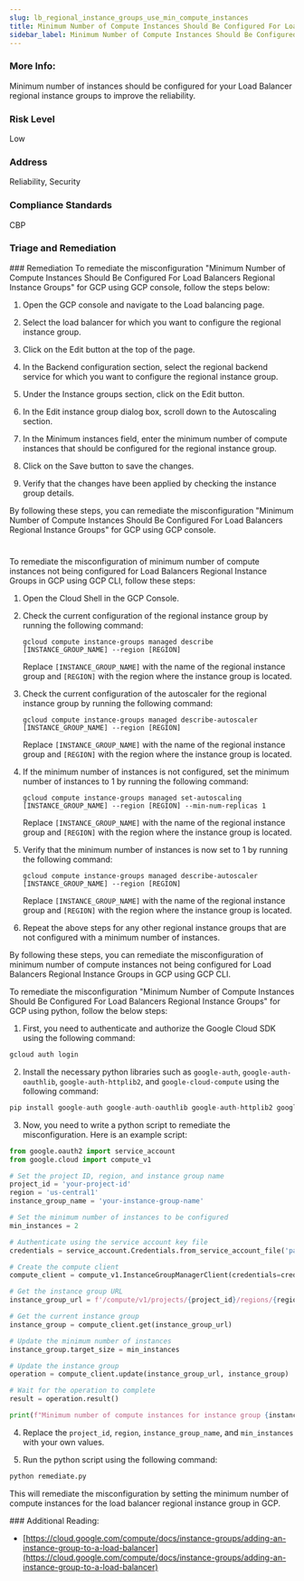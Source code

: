 ```yaml
---
slug: lb_regional_instance_groups_use_min_compute_instances
title: Minimum Number of Compute Instances Should Be Configured For Load Balancers Regional Instance Groups
sidebar_label: Minimum Number of Compute Instances Should Be Configured For Load Balancers Regional Instance Groups
---
```


### More Info:

Minimum number of instances should be configured for your Load Balancer regional instance groups to improve the reliability.

### Risk Level

Low

### Address

Reliability, Security

### Compliance Standards

CBP


### Triage and Remediation
<Tabs>
<Tab title='Remediation'>
### Remediation

<AccordionGroup>
<Accordion title='Using Console' defaultOpen='true'>
To remediate the misconfiguration "Minimum Number of Compute Instances Should Be Configured For Load Balancers Regional Instance Groups" for GCP using GCP console, follow the steps below:

1. Open the GCP console and navigate to the Load balancing page.

2. Select the load balancer for which you want to configure the regional instance group.

3. Click on the Edit button at the top of the page.

4. In the Backend configuration section, select the regional backend service for which you want to configure the regional instance group.

5. Under the Instance groups section, click on the Edit button.

6. In the Edit instance group dialog box, scroll down to the Autoscaling section.

7. In the Minimum instances field, enter the minimum number of compute instances that should be configured for the regional instance group.

8. Click on the Save button to save the changes.

9. Verify that the changes have been applied by checking the instance group details.

By following these steps, you can remediate the misconfiguration "Minimum Number of Compute Instances Should Be Configured For Load Balancers Regional Instance Groups" for GCP using GCP console.

#
</Accordion>

<Accordion title='Using CLI'>
To remediate the misconfiguration of minimum number of compute instances not being configured for Load Balancers Regional Instance Groups in GCP using GCP CLI, follow these steps:

1. Open the Cloud Shell in the GCP Console.

2. Check the current configuration of the regional instance group by running the following command:

   ```
   gcloud compute instance-groups managed describe [INSTANCE_GROUP_NAME] --region [REGION]
   ```

   Replace `[INSTANCE_GROUP_NAME]` with the name of the regional instance group and `[REGION]` with the region where the instance group is located.

3. Check the current configuration of the autoscaler for the regional instance group by running the following command:

   ```
   gcloud compute instance-groups managed describe-autoscaler [INSTANCE_GROUP_NAME] --region [REGION]
   ```

   Replace `[INSTANCE_GROUP_NAME]` with the name of the regional instance group and `[REGION]` with the region where the instance group is located.

4. If the minimum number of instances is not configured, set the minimum number of instances to 1 by running the following command:

   ```
   gcloud compute instance-groups managed set-autoscaling [INSTANCE_GROUP_NAME] --region [REGION] --min-num-replicas 1
   ```

   Replace `[INSTANCE_GROUP_NAME]` with the name of the regional instance group and `[REGION]` with the region where the instance group is located.

5. Verify that the minimum number of instances is now set to 1 by running the following command:

   ```
   gcloud compute instance-groups managed describe-autoscaler [INSTANCE_GROUP_NAME] --region [REGION]
   ```

   Replace `[INSTANCE_GROUP_NAME]` with the name of the regional instance group and `[REGION]` with the region where the instance group is located.

6. Repeat the above steps for any other regional instance groups that are not configured with a minimum number of instances.

By following these steps, you can remediate the misconfiguration of minimum number of compute instances not being configured for Load Balancers Regional Instance Groups in GCP using GCP CLI.
</Accordion>

<Accordion title='Using Python'>
To remediate the misconfiguration "Minimum Number of Compute Instances Should Be Configured For Load Balancers Regional Instance Groups" for GCP using python, follow the below steps:

1. First, you need to authenticate and authorize the Google Cloud SDK using the following command:

```python
gcloud auth login
```

2. Install the necessary python libraries such as `google-auth`, `google-auth-oauthlib`, `google-auth-httplib2`, and `google-cloud-compute` using the following command:

```python
pip install google-auth google-auth-oauthlib google-auth-httplib2 google-cloud-compute
```

3. Now, you need to write a python script to remediate the misconfiguration. Here is an example script:

```python
from google.oauth2 import service_account
from google.cloud import compute_v1

# Set the project ID, region, and instance group name
project_id = 'your-project-id'
region = 'us-central1'
instance_group_name = 'your-instance-group-name'

# Set the minimum number of instances to be configured
min_instances = 2

# Authenticate using the service account key file
credentials = service_account.Credentials.from_service_account_file('path/to/service/account/key.json')

# Create the compute client
compute_client = compute_v1.InstanceGroupManagerClient(credentials=credentials)

# Get the instance group URL
instance_group_url = f'/compute/v1/projects/{project_id}/regions/{region}/instanceGroupManagers/{instance_group_name}'

# Get the current instance group
instance_group = compute_client.get(instance_group_url)

# Update the minimum number of instances
instance_group.target_size = min_instances

# Update the instance group
operation = compute_client.update(instance_group_url, instance_group)

# Wait for the operation to complete
result = operation.result()

print(f"Minimum number of compute instances for instance group {instance_group_name} in region {region} is updated to {min_instances}.")
```

4. Replace the `project_id`, `region`, `instance_group_name`, and `min_instances` with your own values.

5. Run the python script using the following command:

```python
python remediate.py
```

This will remediate the misconfiguration by setting the minimum number of compute instances for the load balancer regional instance group in GCP.
</Accordion>

</AccordionGroup>
</Tab>
</Tabs>
### Additional Reading:

- [https://cloud.google.com/compute/docs/instance-groups/adding-an-instance-group-to-a-load-balancer](https://cloud.google.com/compute/docs/instance-groups/adding-an-instance-group-to-a-load-balancer) 

